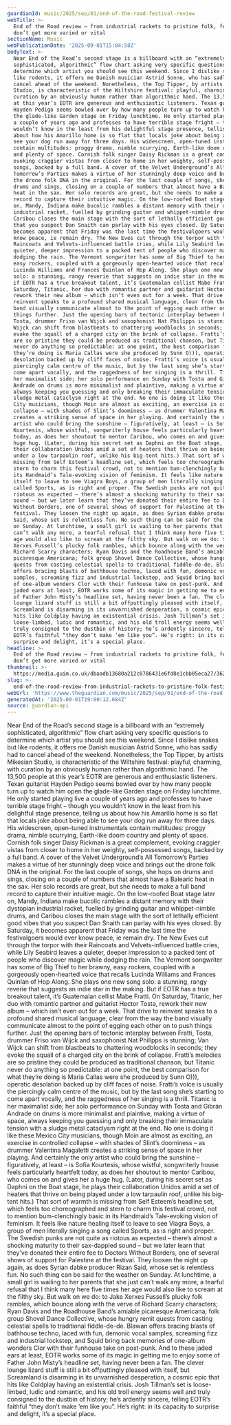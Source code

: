 ```yaml
---
guardianId: music/2025/sep/01/end-of-the-road-festival-review
webTitle: >-
  End of the Road review – from industrial rackets to pristine folk, festivals
  don’t get more varied or vital
sectionName: Music
webPublicationDate: '2025-09-01T15:04:58Z'
bodyText: >-
  Near End of the Road’s second stage is a billboard with an “extremely
  sophisticated, algorithmic” flow chart asking very specific questions to
  determine which artist you should see this weekend. Since I dislike snakes but
  like rodents, it offers me Danish musician Astrid Sonne, who has sadly had to
  cancel ahead of the weekend. Nonetheless, the Top Tipper, by artists Mikesian
  Studio, is characteristic of the Wiltshire festival: playful, charming, with
  curation by an obviously human rather than algorithmic hand. The 13,500 people
  at this year’s EOTR are generous and enthusiastic listeners. Texan guitarist
  Hayden Pedigo seems bowled over by how many people turn up to watch him open
  the glade-like Garden stage on Friday lunchtime. He only started playing live
  a couple of years ago and professes to have terrible stage fright – though you
  wouldn’t know in the least from his delightful stage presence, telling us
  about how his Amarillo home is so flat that locals joke about being able to
  see your dog run away for three days. His widescreen, open-tuned instrumentals
  contain multitudes: proggy drama, nimble scurrying, Earth-like doom country
  and plenty of space. Cornish folk singer Daisy Rickman is a great complement,
  evoking craggier vistas from closer to home in her weighty, self-possessed
  songs, backed by a full band. A cover of the Velvet Underground’s All
  Tomorrow’s Parties makes a virtue of her stunningly deep voice and brings out
  the drone folk DNA in the original. For the last couple of songs, she hops on
  drums and sings, closing on a couple of numbers that almost have a Balearic
  heat in the sax. Her solo records are great, but she needs to make a full band
  record to capture their intuitive magic. On the low-roofed Boat stage later
  on, Mandy, Indiana make bucolic rambles a distant memory with their dystopian
  industrial racket, fuelled by grinding guitar and whippet-nimble drums, and
  Caribou closes the main stage with the sort of lethally efficient good vibes
  that you suspect Dan Snaith can parlay with his eyes closed. By Saturday, it
  becomes apparent that Friday was the last time the festivalgoers would ever
  know peace, ie remain dry. The New Eves cut through the torpor with their
  Raincoats and Velvets-influenced battle cries, while Lily Seabird leaves a
  quieter, deeper impression to a packed tent of people who discover magic while
  dodging the rain. The Vermont songwriter has some of Big Thief to her brawny,
  easy rockers, coupled with a gorgeously open-hearted voice that recalls
  Lucinda Williams and Frances Quinlan of Hop Along. She plays one new song
  solo: a stunning, rangy reverie that suggests an indie star in the making. But
  if EOTR has a true breakout talent, it’s Guatemalan cellist Mabe Fratti. On
  Saturday, Titanic, her duo with romantic partner and guitarist Hector Tosta,
  rework their new album – which isn’t even out for a week. That drive to
  reinvent speaks to a profound shared musical language, clear from the way the
  band visually communicate almost to the point of egging each other on to push
  things further. Just the opening bars of tectonic interplay between Fratti,
  Tosta, drummer Friso van Wijck and saxophonist Nat Philipps is stunning; Van
  Wijck can shift from blastbeats to chattering woodblocks in seconds; they
  evoke the squall of a charged city on the brink of collapse. Fratti’s melodies
  are so pristine they could be produced as traditional chanson, but Titanic
  never do anything so predictable: at one point, the best comparison for what
  they’re doing is Maria Callas were she produced by Sunn O))), operatic
  desolation backed up by cliff faces of noise. Fratti’s voice is usually the
  piercingly calm centre of the music, but by the last song she’s starting to
  come apart vocally, and the raggedness of her singing is a thrill. Titanic is
  her maximalist side; her solo performance on Sunday with Tosta and Gibrán
  Andrade on drums is more minimalist and plaintive, making a virtue of space,
  always keeping you guessing and only breaking their immaculate tension with a
  sludge metal cataclysm right at the end. No one is doing it like these Mexico
  City musicians, though Moin are almost as exciting, an exercise in controlled
  collapse – with shades of Slint’s doominess – as drummer Valentina Magaletti
  creates a striking sense of space in her playing. And certainly the only
  artist who could bring the sunshine – figuratively, at least – is Sofia
  Kourtesis, whose wistful, songwriterly house feels particularly heartfelt
  today, as does her shoutout to mentor Caribou, who comes on and gives her a
  huge hug. (Later, during his secret set as Daphni on the Boat stage, he plays
  their collaboration Unidos amid a set of heaters that thrive on being played
  under a low tarpaulin roof, unlike his big-tent hits.) That sort of warmth is
  missing from Self Esteem’s headline set, which feels too choreographed and
  stern to charm this festival crowd, not to mention bum-clenchingly basic in
  its Handmaid’s Tale-evoking vision of feminism. It feels like nature healing
  itself to leave to see Viagra Boys, a group of men literally singing a song
  called Sports, as is right and proper. The Swedish punks are not quite as
  riotous as expected – there’s almost a shocking maturity to their sax-dappled
  sound – but we later learn that they’ve donated their entire fee to Doctors
  Without Borders, one of several shows of support for Palestine at the
  festival. They loosen the night up again, as does Syrian dabke producer Rizan
  Said, whose set is relentless fun. No such thing can be said for the weather
  on Sunday. At lunchtime, a small girl is wailing to her parents that she just
  can’t walk any more, a tearful refusal that I think many here five times her
  age would also like to scream at the filthy sky. But walk on we do: to Jake
  Xerxes Fussell’s plucky folk rambles, which bounce along with the verve of
  Richard Scarry characters; Ryan Davis and the Roadhouse Band’s amiable
  picaresque Americana; folk group Shovel Dance Collective, whose hungry remit
  quests from casting celestial spells to traditional fiddle-de-de. Blawan
  offers bracing blasts of bathhouse techno, laced with fun, demonic vocal
  samples, screaming fizz and industrial lockstep, and Squid bring back memories
  of one-album wonders Clor with their funhouse take on post-punk. And to these
  jaded ears at least, EOTR works some of its magic in getting me to enjoy some
  of Father John Misty’s headline set, having never been a fan. The clever
  lounge lizard stuff is still a bit offputtingly pleased with itself, but
  Screamland is disarming in its unvarnished desperation, a cosmic epic that
  hits like Coldplay having an existential crisis. Josh Tillman’s set is
  loose-limbed, ludic and romantic, and his old troll energy seems well and
  truly consigned to the dustbin of history; he’s ardently sincere, telling
  EOTR’s faithful “they don’t make ’em like you”. He’s right: in its capacity to
  surprise and delight, it’s a special place.
headline: >-
  End of the Road review – from industrial rackets to pristine folk, festivals
  don’t get more varied or vital
thumbnail: >-
  https://media.guim.co.uk/dbaadb13680a212c0786431e6fd8e1cbb05eca27/362_0_2500_2000/500.jpg
slug: >-
  end-of-the-road-review-from-industrial-rackets-to-pristine-folk-festivals-dont-get-more-varied-or-vital
webUrl: 'https://www.theguardian.com/music/2025/sep/01/end-of-the-road-festival-review'
generatedAt: '2025-09-01T19:00:12.684Z'
source: guardian-api
---
```

Near End of the Road’s second stage is a billboard with an “extremely sophisticated, algorithmic” flow chart asking very specific questions to determine which artist you should see this weekend. Since I dislike snakes but like rodents, it offers me Danish musician Astrid Sonne, who has sadly had to cancel ahead of the weekend. Nonetheless, the Top Tipper, by artists Mikesian Studio, is characteristic of the Wiltshire festival: playful, charming, with curation by an obviously human rather than algorithmic hand. The 13,500 people at this year’s EOTR are generous and enthusiastic listeners. Texan guitarist Hayden Pedigo seems bowled over by how many people turn up to watch him open the glade-like Garden stage on Friday lunchtime. He only started playing live a couple of years ago and professes to have terrible stage fright – though you wouldn’t know in the least from his delightful stage presence, telling us about how his Amarillo home is so flat that locals joke about being able to see your dog run away for three days. His widescreen, open-tuned instrumentals contain multitudes: proggy drama, nimble scurrying, Earth-like doom country and plenty of space. Cornish folk singer Daisy Rickman is a great complement, evoking craggier vistas from closer to home in her weighty, self-possessed songs, backed by a full band. A cover of the Velvet Underground’s All Tomorrow’s Parties makes a virtue of her stunningly deep voice and brings out the drone folk DNA in the original. For the last couple of songs, she hops on drums and sings, closing on a couple of numbers that almost have a Balearic heat in the sax. Her solo records are great, but she needs to make a full band record to capture their intuitive magic. On the low-roofed Boat stage later on, Mandy, Indiana make bucolic rambles a distant memory with their dystopian industrial racket, fuelled by grinding guitar and whippet-nimble drums, and Caribou closes the main stage with the sort of lethally efficient good vibes that you suspect Dan Snaith can parlay with his eyes closed. By Saturday, it becomes apparent that Friday was the last time the festivalgoers would ever know peace, ie remain dry. The New Eves cut through the torpor with their Raincoats and Velvets-influenced battle cries, while Lily Seabird leaves a quieter, deeper impression to a packed tent of people who discover magic while dodging the rain. The Vermont songwriter has some of Big Thief to her brawny, easy rockers, coupled with a gorgeously open-hearted voice that recalls Lucinda Williams and Frances Quinlan of Hop Along. She plays one new song solo: a stunning, rangy reverie that suggests an indie star in the making. But if EOTR has a true breakout talent, it’s Guatemalan cellist Mabe Fratti. On Saturday, Titanic, her duo with romantic partner and guitarist Hector Tosta, rework their new album – which isn’t even out for a week. That drive to reinvent speaks to a profound shared musical language, clear from the way the band visually communicate almost to the point of egging each other on to push things further. Just the opening bars of tectonic interplay between Fratti, Tosta, drummer Friso van Wijck and saxophonist Nat Philipps is stunning; Van Wijck can shift from blastbeats to chattering woodblocks in seconds; they evoke the squall of a charged city on the brink of collapse. Fratti’s melodies are so pristine they could be produced as traditional chanson, but Titanic never do anything so predictable: at one point, the best comparison for what they’re doing is Maria Callas were she produced by Sunn O))), operatic desolation backed up by cliff faces of noise. Fratti’s voice is usually the piercingly calm centre of the music, but by the last song she’s starting to come apart vocally, and the raggedness of her singing is a thrill. Titanic is her maximalist side; her solo performance on Sunday with Tosta and Gibrán Andrade on drums is more minimalist and plaintive, making a virtue of space, always keeping you guessing and only breaking their immaculate tension with a sludge metal cataclysm right at the end. No one is doing it like these Mexico City musicians, though Moin are almost as exciting, an exercise in controlled collapse – with shades of Slint’s doominess – as drummer Valentina Magaletti creates a striking sense of space in her playing. And certainly the only artist who could bring the sunshine – figuratively, at least – is Sofia Kourtesis, whose wistful, songwriterly house feels particularly heartfelt today, as does her shoutout to mentor Caribou, who comes on and gives her a huge hug. (Later, during his secret set as Daphni on the Boat stage, he plays their collaboration Unidos amid a set of heaters that thrive on being played under a low tarpaulin roof, unlike his big-tent hits.) That sort of warmth is missing from Self Esteem’s headline set, which feels too choreographed and stern to charm this festival crowd, not to mention bum-clenchingly basic in its Handmaid’s Tale-evoking vision of feminism. It feels like nature healing itself to leave to see Viagra Boys, a group of men literally singing a song called Sports, as is right and proper. The Swedish punks are not quite as riotous as expected – there’s almost a shocking maturity to their sax-dappled sound – but we later learn that they’ve donated their entire fee to Doctors Without Borders, one of several shows of support for Palestine at the festival. They loosen the night up again, as does Syrian dabke producer Rizan Said, whose set is relentless fun. No such thing can be said for the weather on Sunday. At lunchtime, a small girl is wailing to her parents that she just can’t walk any more, a tearful refusal that I think many here five times her age would also like to scream at the filthy sky. But walk on we do: to Jake Xerxes Fussell’s plucky folk rambles, which bounce along with the verve of Richard Scarry characters; Ryan Davis and the Roadhouse Band’s amiable picaresque Americana; folk group Shovel Dance Collective, whose hungry remit quests from casting celestial spells to traditional fiddle-de-de. Blawan offers bracing blasts of bathhouse techno, laced with fun, demonic vocal samples, screaming fizz and industrial lockstep, and Squid bring back memories of one-album wonders Clor with their funhouse take on post-punk. And to these jaded ears at least, EOTR works some of its magic in getting me to enjoy some of Father John Misty’s headline set, having never been a fan. The clever lounge lizard stuff is still a bit offputtingly pleased with itself, but Screamland is disarming in its unvarnished desperation, a cosmic epic that hits like Coldplay having an existential crisis. Josh Tillman’s set is loose-limbed, ludic and romantic, and his old troll energy seems well and truly consigned to the dustbin of history; he’s ardently sincere, telling EOTR’s faithful “they don’t make ’em like you”. He’s right: in its capacity to surprise and delight, it’s a special place.
